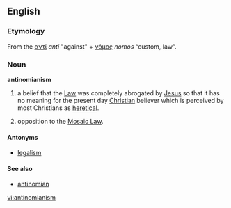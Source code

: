 ==English==

===Etymology===
From the {{etyl|el}} [[αντί]] ''anti'' "against" + [[νόμος]] ''nomos'' “custom, law”.

===Noun===
'''antinomianism'''

# {{Christianity}} a belief that the [[Law]] was completely abrogated by [[Jesus]] so that it has no meaning for the present day [[Christian]] believer which is perceived by most Christians as [[heretical]].
# {{Judaism}} opposition to the [[Mosaic Law]].


====Antonyms====
* [[legalism]]

====See also====
* [[antinomian]]

[[vi:antinomianism]]